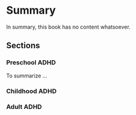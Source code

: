 # Summary

In summary, this book has no content whatsoever.

## Sections

### Preschool ADHD

To summarize ...

### Childhood ADHD

### Adult ADHD
